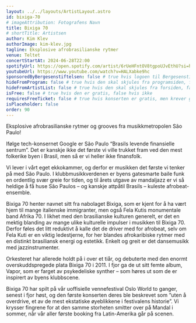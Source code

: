 ```yaml
---
layout: ../../layouts/ArtistLayout.astro
id: bixiga-70
# imageAttribution: Fotografens Navn
title: Bixiga 70
# shortTitle: Artistsen
author: Kim Klev
authorImage: kim-klev.jpg
tagline: Eksplosive afrobrasilianske rytmer
venue: Teltet
concertStartAt: 2024-06-28T22:00
spotifyUrl: https://open.spotify.com/artist/6rUeHFntOV8tgpoUJvEthU?si=h3HIaMaqSKOOCmEWr98jvA
youtubeUrl: https://www.youtube.com/watch?v=HALXabke9hc
sponsoredByBergesenstiftelsen: false # true hvis logoen til Bergesenstiftelsen skal vises, false hvis ikke
hideFromProgram: false # true hvis den skal skjules fra programsiden, false hvis den skal vises
hideFromArtistList: false # true hvis den skal skjules fra forsiden, false hvis den skal vises
isFree: false # true hvis den er gratis, false hvis ikke
requiresFreeTicket: false # true hvis konserten er gratis, men krever gratisbillett
isPlaceholder: false
order: 90
---
```


Eksplosive afrobrasilianske rytmer og grooves fra musikkmetropolen São Paulo!

Ifølge tech-konsernet Google er São Paulo “Brasils levende finansielle sentrum”. Det er kanskje ikke det første vi ville trukket fram ved den mest folkerike byen i Brasil, men så er vi heller ikke finansfolk.

Vi lever i vårt eget ekkokammer, og derfor er musikken det første vi tenker på med São Paulo. I klubbmusikkverdenen er byens gatesmarte baile funk en ordentlig svær greie for tiden, og til årets utgave av mandaljazz er vi så heldige å få huse São Paulos – og kanskje attpåtil Brasils – kuleste afrobeat-ensemble.

Bixiga 70 henter navnet sitt fra nabolaget Bixiga, som er kjent for å ha vært hjem til mange italienske immigranter, men også Fela Kutis monumentale band Afrika 70. I likhet med den brasilianske kulturen generelt, er det en mektig blanding av mange ulike kulturelle impulser i musikken til Bixiga 70. Derfor føles det litt reduktivt å kalle det de driver med for afrobeat, selv om Fela Kuti er en viktig ledestjerne, for her blandes afrokaribiske rytmer med en distinkt brasiliansk energi og estetikk. Enkelt og greit er det dansemusikk med jazzinstrumenter.

Orkesteret har allerede holdt på i over et tiår, og debuterte med den enormt overskuddspregede plata Bixiga 70 i 2011. I fjor ga de ut sitt femte album, Vapor, som er farget av psykedeliske synther – som høres ut som de er inspirert av byens klubbscene.

Bixiga 70 har spilt på vår uoffisielle vennefestival Oslo World to ganger, senest i fjor høst, og den første konserten deres ble beskrevet som “uten å overdrive, et av de mest ekstatiske øyeblikkene i festivalens historie”. Vi krysser fingrene for at den samme storheten smitter over på Mandal i sommer, når vår aller første booking fra Latin-Amerika går på scenen.
